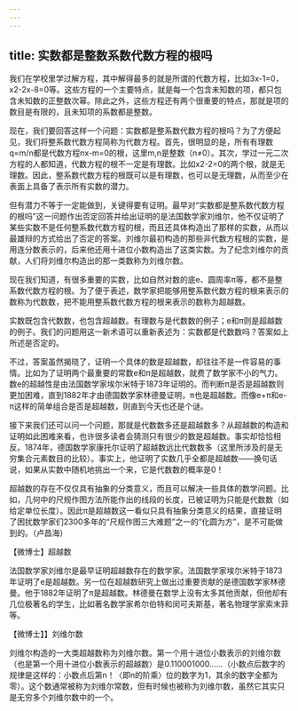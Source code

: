 ```yaml
---
---
---
```

title: 实数都是整数系数代数方程的根吗
---




我们在学校里学过解方程，其中解得最多的就是所谓的代数方程，比如3x-1=0，x2-2x-8=0等。这些方程的一个主要特点，就是每一个包含未知数的项，都只包含未知数的正整数次幂。除此之外，这些方程还有两个很重要的特点，那就是项的数目是有限的，且未知项的系数都是整数。

现在，我们要回答这样一个问题：实数都是整系数代数方程的根吗？为了方便起见，我们将整系数代数方程简称为代数方程。首先，很明显的是，所有有理数q=m/n都是代数方程nx-m=0的根，这里m,n是整数（n≠0）。其次，学过一元二次方程的人都知道，代数方程的根不一定是有理数。比如x2-2=0的两个根，就是无理数。因此，整系数代数方程的根既可以是有理数，也可以是无理数，从而至少在表面上具备了表示所有实数的潜力。

但有潜力不等于一定能做到，关键得要有证明。最早对“实数都是整系数代数方程的根吗”这一问题作出否定回答并给出证明的是法国数学家刘维尔，他不仅证明了某些实数不是任何整系数代数方程的根，而且还具体构造出了那样的实数，从而以最雄辩的方式给出了否定的答案。刘维尔最初构造的那些非代数方程根的实数，是用连分数表示的，后来他还用十进位小数构造出了这类实数。为了纪念刘维尔的贡献，人们将刘维尔构造出的那一类数称为刘维尔数。

现在我们知道，有很多重要的实数，比如自然对数的底e、圆周率π等，都不是整系数代数方程的根。为了便于表述，数学家把能够用整系数代数方程的根来表示的数称为代数数，把不能用整系数代数方程的根来表示的数称为超越数。

实数既包含代数数，也包含超越数。有理数与是代数数的例子；e和π则是超越数的例子。我们的问题用这一新术语可以重新表述为：实数都是代数数吗？答案如上所述是否定的。

不过，答案虽然揭晓了，证明一个具体的数是超越数，却往往不是一件容易的事情。比如为了证明两个最重要的常数e和π是超越数，就费了数学家不小的气力。数e的超越性是由法国数学家埃尔米特于1873年证明的。而判断π是否是超越数则更加困难，直到1882年才由德国数学家林德曼证明，π也是超越数。而像e+π和e-π这样的简单组合是否是超越数，则直到今天也还是个谜。



接下来我们还可以问一个问题，那就是代数数多还是超越数多？从超越数的构造和证明如此困难来看，也许很多读者会猜测只有很少的数是超越数。事实却恰恰相反。1874年，德国数学家康托尔证明了超越数远比代数数多（这里所涉及的是无穷集合元素数目的比较）。事实上，他证明了实数几乎全都是超越数——换句话说，如果从实数中随机地挑出一个来，它是代数数的概率是0！

超越数的存在不仅仅具有抽象的分类意义，而且可以解决一些具体的数学问题。比如，几何中的尺规作图方法所能作出的线段的长度，已被证明为只能是代数数（如给定单位长度）。因此π是超越数这一看似只具有抽象分类意义的结果，直接证明了困扰数学家们2300多年的“尺规作图三大难题”之一的“化圆为方”，是不可能做到的。（卢昌海）





【微博士】超越数

法国数学家刘维尔是最早证明超越数存在的数学家。法国数学家埃尔米特于1873年证明了e是超越数。另一位在超越数研究上做出过重要贡献的是德国数学家林德曼。他于1882年证明了π是超越数。林德曼在数学上没有太多其他贡献，但他却有几位极著名的学生，比如著名数学家希尔伯特和闵可夫斯基，著名物理学家索末菲等。

【微博士】】刘维尔数

刘维尔构造的一大类超越数称为刘维尔数。第一个用十进位小数表示的刘维尔数（也是第一个用十进位小数表示的超越数）是0.110001000……（小数点后数字的规律是这样的：小数点后第n！〈即n的阶乘〉位的数字为1，其余的数字全都为零）。这个数通常被称为刘维尔常数，但有时候也被称为刘维尔数，虽然它其实只是无穷多个刘维尔数中的一个。